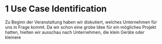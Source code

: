 # 1 Use Case Identification

Zu Beginn der Veranstaltung haben wir diskutiert, welches Unternehmen für uns in Frage kommt.
Da wir schon eine grobe Idee für ein mögliches Projekt hatten, hielten wir ausschau nach Unternehmen, die klein Geräte
oder kleinere


